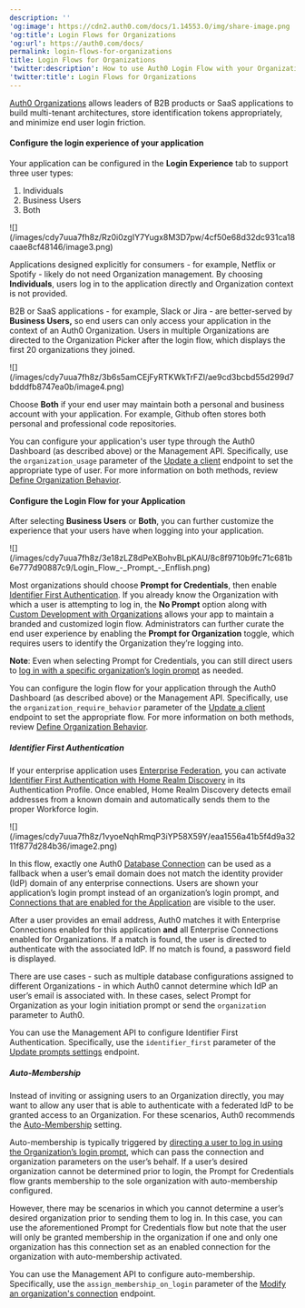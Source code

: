 ```yaml
---
description: ''
'og:image': https://cdn2.auth0.com/docs/1.14553.0/img/share-image.png
'og:title': Login Flows for Organizations
'og:url': https://auth0.com/docs/
permalink: login-flows-for-organizations
title: Login Flows for Organizations
'twitter:description': How to use Auth0 Login Flow with your Organization
'twitter:title': Login Flows for Organizations
---
```

[Auth0 Organizations](/docs/manage-users/organizations) allows leaders of B2B products or SaaS applications to build multi-tenant architectures, store identification tokens appropriately, and minimize end user login friction.

#### Configure the login experience of your application

Your application can be configured in the **Login Experience** tab to support three user types:

1. Individuals
2. Business Users
3. Both

<Frame>![](/images/cdy7uua7fh8z/Rz0i0zgIY7Yugx8M3D7pw/4cf50e68d32dc931ca18caae8cf48146/image3.png)</Frame>

Applications designed explicitly for consumers - for example, Netflix or Spotify - likely do not need Organization management. By choosing **Individuals**, users log in to the application directly and Organization context is not provided.

B2B or SaaS applications - for example, Slack or Jira - are better-served by **Business Users,** so end users can only access your application in the context of an Auth0 Organization. Users in multiple Organizations are directed to the Organization Picker after the login flow, which displays the first 20 organizations they joined.

<Frame>![](/images/cdy7uua7fh8z/3b6s5amCEjFyRTKWkTrFZI/ae9cd3bcbd55d299d7bdddfb8747ea0b/image4.png)</Frame>

Choose **Both** if your end user may maintain both a personal and business account with your application. For example, Github often stores both personal and professional code repositories.

You can configure your application's user type through the <Tooltip tip="Auth0 Dashboard: Auth0's main product to configure your services." cta="View Glossary" href="/docs/glossary?term=Auth0+Dashboard">Auth0 Dashboard</Tooltip> (as described above) or the <Tooltip tip="Management API: A product to allow customers to perform administrative tasks." cta="View Glossary" href="/docs/glossary?term=Management+API">Management API</Tooltip>. Specifically, use the `organization_usage` parameter of the [Update a client](https://auth0.com/docs/api/management/v2/clients/patch-clients-by-id) endpoint to set the appropriate type of user. For more information on both methods, review [Define Organization Behavior](/docs/manage-users/organizations/configure-organizations/define-organization-behavior).

#### Configure the Login Flow for your Application

After selecting **Business Users** or **Both**, you can further customize the experience that your users have when logging into your application.

<Frame>![](/images/cdy7uua7fh8z/3e18zLZ8dPeXBohvBLpKAU/8c8f9710b9fc71c681b6e777d90887c9/Login_Flow_-_Prompt_-_Enflish.png)</Frame>

Most organizations should choose **Prompt for Credentials**, then enable [Identifier First Authentication](/docs/authenticate/login/auth0-universal-login/identifier-first). If you already know the Organization with which a user is attempting to log in, the **No Prompt** option along with [Custom Development with Organizations](/docs/manage-users/organizations/custom-development) allows your app to maintain a branded and customized login flow. Administrators can further curate the end user experience by enabling the **Prompt for Organization** toggle, which requires users to identify the Organization they’re logging into.

<Callout icon="file-lines" color="#0EA5E9" iconType="regular">

**Note**: Even when selecting Prompt for Credentials, you can still direct users to [log in with a specific organization’s login prompt](/docs/manage-users/organizations/custom-development#i-want-users-to-log-in-to-a-specified-organization) as needed.

</Callout>

You can configure the login flow for your application through the Auth0 Dashboard (as described above) or the Management API. Specifically, use the `organization_require_behavior` parameter of the [Update a client](https://auth0.com/docs/api/management/v2/clients/patch-clients-by-id) endpoint to set the appropriate flow. For more information on both methods, review [Define Organization Behavior](/docs/manage-users/organizations/configure-organizations/define-organization-behavior).

##### Identifier First Authentication

If your enterprise application uses [Enterprise Federation](/docs/authenticate/enterprise-connections), you can activate [Identifier First Authentication with Home Realm Discovery](/docs/authenticate/login/auth0-universal-login/identifier-first) in its Authentication Profile. Once enabled, Home Realm Discovery detects email addresses from a known domain and automatically sends them to the proper Workforce login.

<Frame>![](/images/cdy7uua7fh8z/1vyoeNqhRmqP3iYP58X59Y/eaa1556a41b5f4d9a3211f877d284b36/image2.png)</Frame>

In this flow, exactly one Auth0 [Database Connection](/docs/authenticate/database-connections/custom-db) can be used as a fallback when a user’s email domain does not match the <Tooltip tip="Identity Provider (IdP): Service that stores and manages digital identities." cta="View Glossary" href="/docs/glossary?term=identity+provider">identity provider</Tooltip> (IdP) domain of any enterprise connections. Users are shown your application’s login prompt instead of an organization’s login prompt, and [Connections that are enabled for the Application](/docs/get-started/applications/update-application-connections) are visible to the user.

After a user provides an email address, Auth0 matches it with Enterprise Connections enabled for this application **and** all Enterprise Connections enabled for Organizations. If a match is found, the user is directed to authenticate with the associated IdP. If no match is found, a password field is displayed.

<Callout icon="file-lines" color="#0EA5E9" iconType="regular">

There are use cases - such as multiple database configurations assigned to different Organizations - in which Auth0 cannot determine which IdP an user’s email is associated with. In these cases, select Prompt for Organization as your login initiation prompt or send the `organization` parameter to Auth0.

</Callout>

You can use the Management API to configure Identifier First Authentication. Specifically, use the `identifier_first` parameter of the [Update prompts settings](https://auth0.com/docs/api/management/v2/prompts/patch-prompts) endpoint.

##### Auto-Membership

Instead of inviting or assigning users to an Organization directly, you may want to allow any user that is able to authenticate with a federated IdP to be granted access to an Organization. For these scenarios, Auth0 recommends the [Auto-Membership](/docs/manage-users/organizations/configure-organizations/grant-just-in-time-membership) setting.

Auto-membership is typically triggered by [directing a user to log in using the Organization’s login prompt](/docs/manage-users/organizations/custom-development), which can pass the connection and organization parameters on the user’s behalf. If a user’s desired organization cannot be determined prior to login, the Prompt for Credentials flow grants membership to the sole organization with auto-membership configured.

However, there may be scenarios in which you cannot determine a user’s desired organization prior to sending them to log in. In this case, you can use the aforementioned Prompt for Credentials flow but note that the user will only be granted membership in the organization if one and only one organization has this connection set as an enabled connection for the organization with auto-membership activated.

You can use the Management API to configure auto-membership. Specifically, use the `assign_membership_on_login` parameter of the [Modify an organization's connection](https://auth0.com/docs/api/management/v2/organizations/patch-enabled-connections-by-connection-id) endpoint.